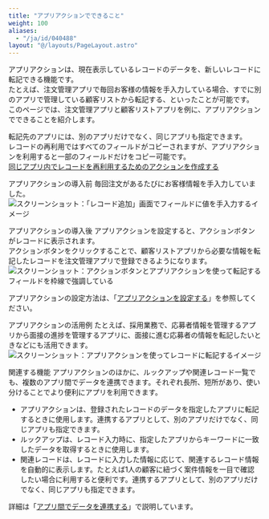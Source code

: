 ```yaml
---
title: "アプリアクションでできること"
weight: 100
aliases:
  - "/ja/id/040488"
layout: "@/layouts/PageLayout.astro"
---
```




アプリアクションは、現在表示しているレコードのデータを、新しいレコードに転記できる機能です。  
たとえば、注文管理アプリで毎回お客様の情報を手入力している場合、すでに別のアプリで管理している顧客リストから転記する、といったことが可能です。  
このページでは、注文管理アプリと顧客リストアプリを例に、アプリアクションでできることを紹介します。

<Hint>

転記先のアプリには、別のアプリだけでなく、同じアプリも指定できます。  
レコードの再利用ではすべてのフィールドがコピーされますが、アプリアクションを利用すると一部のフィールドだけをコピー可能です。  
[同じアプリ内でレコードを再利用するためのアクションを作成する](/k/ja/id/040485.html)


</Hint>

<Heading id="appaction_whats_appaction_10">アプリアクションの導入前</Heading>
毎回注文があるたびにお客様情報を手入力していました。
<Img src="/k/kintone/img-ja/whats_appaction_01.png" alt="スクリーンショット：「レコード追加」画面でフィールドに値を手入力するイメージ" />

<Heading id="appaction_whats_appaction_20">アプリアクションの導入後</Heading>
アプリアクションを設定すると、アクションボタンがレコードに表示されます。  
アクションボタンをクリックすることで、顧客リストアプリから必要な情報を転記したレコードを注文管理アプリで登録できるようになります。  
<Img src="/k/kintone/img-ja/whats_appaction_02.png" alt="スクリーンショット：アクションボタンとアプリアクションを使って転記するフィールドを枠線で強調している" />

アプリアクションの設定方法は、「[アプリアクションを設定する](/k/ja/id/040487.html)」を参照してください。

<Heading id="appaction_whats_appaction_30">アプリアクションの活用例</Heading>
たとえば、採用業務で、応募者情報を管理するアプリから面接の進捗を管理するアプリに、面接に進む応募者の情報を転記したいときなどにも活用できます。  
<Img src="/k/kintone/img-ja/set_appaction_11.png" alt="スクリーンショット：アプリアクションを使ってレコードに転記するイメージ" />

<Heading id="appaction_whats_appaction_40">関連する機能</Heading>
アプリアクションのほかに、ルックアップや関連レコード一覧でも、複数のアプリ間でデータを連携できます。それぞれ長所、短所があり、使い分けることでより便利にアプリを利用できます。

* アプリアクションは、登録されたレコードのデータを指定したアプリに転記するときに使用します。連携するアプリとして、別のアプリだけでなく、同じアプリも指定できます。
* ルックアップは、レコード入力時に、指定したアプリからキーワードに一致したデータを取得するときに使用します。
* 関連レコードは、レコードに入力した情報に応じて、関連するレコード情報を自動的に表示します。たとえば1人の顧客に紐づく案件情報を一目で確認したい場合に利用すると便利です。連携するアプリとして、別のアプリだけでなく、同じアプリも指定できます。

詳細は「[アプリ間でデータを連携する](/k/ja/id/040631.html)」で説明しています。
